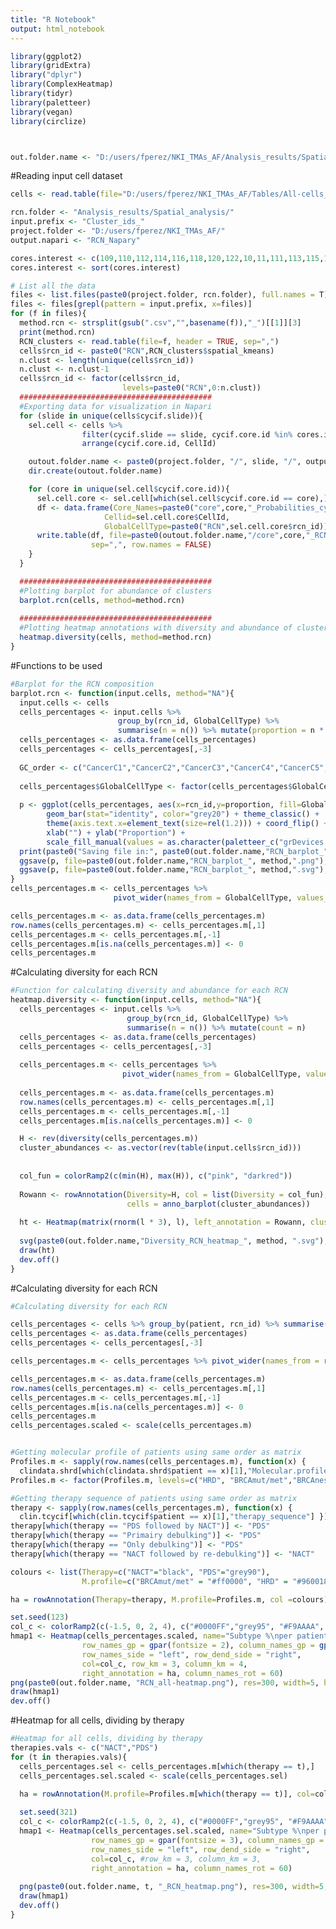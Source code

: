 ---
title: "R Notebook"
output: html_notebook
---

```{r}
library(ggplot2)
library(gridExtra)
library("dplyr")
library(ComplexHeatmap)
library(tidyr)
library(paletteer)
library(vegan)
library(circlize)



out.folder.name <- "D:/users/fperez/NKI_TMAs_AF/Analysis_results/Spatial_analysis/"
```


#Reading input cell dataset
```{r}
cells <- read.table(file="D:/users/fperez/NKI_TMAs_AF/Tables/All-cells_clusters.csv", header = TRUE, sep=",")
```


```{r}
rcn.folder <- "Analysis_results/Spatial_analysis/"
input.prefix <- "Cluster_ids_"
project.folder <- "D:/users/fperez/NKI_TMAs_AF/"
output.napari <- "RCN_Napary"

cores.interest <- c(109,110,112,114,116,118,120,122,10,11,111,113,115,117,119,121,141)
cores.interest <- sort(cores.interest)

# List all the data
files <- list.files(paste0(project.folder, rcn.folder), full.names = T)
files <- files[grepl(pattern = input.prefix, x=files)]
for (f in files){
  method.rcn <- strsplit(gsub(".csv","",basename(f)),"_")[[1]][3]
  print(method.rcn)
  RCN_clusters <- read.table(file=f, header = TRUE, sep=",")
  cells$rcn_id <- paste0("RCN",RCN_clusters$spatial_kmeans)
  n.clust <- length(unique(cells$rcn_id))
  n.clust <- n.clust-1
  cells$rcn_id <- factor(cells$rcn_id,
                         levels=paste0("RCN",0:n.clust))
  ###########################################
  #Exporting data for visualization in Napari
  for (slide in unique(cells$cycif.slide)){
    sel.cell <- cells %>%
                filter(cycif.slide == slide, cycif.core.id %in% cores.interest) %>%
                arrange(cycif.core.id, CellId)

    outout.folder.name <- paste0(project.folder, "/", slide, "/", output.napari, "_",method.rcn)
    dir.create(outout.folder.name)

    for (core in unique(sel.cell$cycif.core.id)){
      sel.cell.core <- sel.cell[which(sel.cell$cycif.core.id == core),]
      df <- data.frame(Core_Names=paste0("core",core,"_Probabilities_cytomask2"),
                     Cellid=sel.cell.core$CellId,
                     GlobalCellType=paste0("RCN",sel.cell.core$rcn_id))
      write.table(df, file=paste0(outout.folder.name,"/core",core,"_RCN_Napari.csv"),
                  sep=",", row.names = FALSE)
    }
  }

  ###########################################
  #Plotting barplot for abundance of clusters
  barplot.rcn(cells, method=method.rcn)
  
  ###########################################
  #Plotting heatmap annotations with diversity and abundance of clusters
  heatmap.diversity(cells, method=method.rcn)
}
```

#Functions to be used
```{r}
#Barplot for the RCN composition
barplot.rcn <- function(input.cells, method="NA"){
  input.cells <- cells
  cells_percentages <- input.cells %>%
                        group_by(rcn_id, GlobalCellType) %>%
                        summarise(n = n()) %>% mutate(proportion = n * 100 / sum(n))
  cells_percentages <- as.data.frame(cells_percentages)
  cells_percentages <- cells_percentages[,-3]
  
  GC_order <- c("CancerC1","CancerC2","CancerC3","CancerC4","CancerC5","CancerC6","CancerC7","CancerC8","B.cells","T.regs","CD4.T.cells","CD8.T.cells","CD68.MP","CD15.MY","CD11c.MY","CD163.MP","Other.MY","Other.immune","StromalC1","StromalC2","StromalC3","StromalC4","StromalC5","StromalC6","StromalC7","StromalC8")
  
  cells_percentages$GlobalCellType <- factor(cells_percentages$GlobalCellType, levels=GC_order)
  
  p <- ggplot(cells_percentages, aes(x=rcn_id,y=proportion, fill=GlobalCellType)) +
        geom_bar(stat="identity", color="grey20") + theme_classic() +
        theme(axis.text.x=element_text(size=rel(1.2))) + coord_flip() + 
        xlab("") + ylab("Proportion") +
        scale_fill_manual(values = as.character(paletteer_c("grDevices::rainbow", 27)))
  print(paste0("Saving file in:", paste0(out.folder.name,"RCN_barplot_", method,".png")))
  ggsave(p, file=paste0(out.folder.name,"RCN_barplot_", method,".png"), width = 14, height = 12, units = "cm")
  ggsave(p, file=paste0(out.folder.name,"RCN_barplot_", method,".svg"), width = 14, height = 12, units = "cm")
}
cells_percentages.m <- cells_percentages %>% 
                       pivot_wider(names_from = GlobalCellType, values_from = proportion)

cells_percentages.m <- as.data.frame(cells_percentages.m)
row.names(cells_percentages.m) <- cells_percentages.m[,1]
cells_percentages.m <- cells_percentages.m[,-1]
cells_percentages.m[is.na(cells_percentages.m)] <- 0
cells_percentages.m
```

#Calculating diversity for each RCN
```{r}
#Function for calculating diversity and abundance for each RCN
heatmap.diversity <- function(input.cells, method="NA"){
  cells_percentages <- input.cells %>% 
                          group_by(rcn_id, GlobalCellType) %>% 
                          summarise(n = n()) %>% mutate(count = n)
  cells_percentages <- as.data.frame(cells_percentages)
  cells_percentages <- cells_percentages[,-3]
  
  cells_percentages.m <- cells_percentages %>% 
                         pivot_wider(names_from = GlobalCellType, values_from = count)
  
  cells_percentages.m <- as.data.frame(cells_percentages.m)
  row.names(cells_percentages.m) <- cells_percentages.m[,1]
  cells_percentages.m <- cells_percentages.m[,-1]
  cells_percentages.m[is.na(cells_percentages.m)] <- 0

  H <- rev(diversity(cells_percentages.m))
  cluster_abundances <- as.vector(rev(table(input.cells$rcn_id)))
  
  
  col_fun = colorRamp2(c(min(H), max(H)), c("pink", "darkred"))
  
  Rowann <- rowAnnotation(Diversity=H, col = list(Diversity = col_fun),
                          cells = anno_barplot(cluster_abundances))
  
  ht <- Heatmap(matrix(rnorm(l * 3), l), left_annotation = Rowann, cluster_rows = FALSE)
  
  svg(paste0(out.folder.name,"Diversity_RCN_heatmap_", method, ".svg"), width = 6, height = 5.4)
  draw(ht)
  dev.off()
}
```



#Calculating diversity for each RCN
```{r}
#Calculating diversity for each RCN

cells_percentages <- cells %>% group_by(patient, rcn_id) %>% summarise(n = n()) %>% mutate(proportion = n * 100 / sum(n))
cells_percentages <- as.data.frame(cells_percentages)
cells_percentages <- cells_percentages[,-3]

cells_percentages.m <- cells_percentages %>% pivot_wider(names_from = rcn_id, values_from = proportion)

cells_percentages.m <- as.data.frame(cells_percentages.m)
row.names(cells_percentages.m) <- cells_percentages.m[,1]
cells_percentages.m <- cells_percentages.m[,-1]
cells_percentages.m[is.na(cells_percentages.m)] <- 0
cells_percentages.m
cells_percentages.scaled <- scale(cells_percentages.m)


#Getting molecular profile of patients using same order as matrix
Profiles.m <- sapply(row.names(cells_percentages.m), function(x) {
  clindata.shrd[which(clindata.shrd$patient == x)[1],"Molecular.profile2"] })
Profiles.m <- factor(Profiles.m, levels=c("HRD", "BRCAmut/met","BRCAness-sHRD+","BRCAness+sHRD-","CCNE1amp","HRP","Other"))

#Getting therapy sequence of patients using same order as matrix
therapy <- sapply(row.names(cells_percentages.m), function(x) {
  clin.tcycif[which(clin.tcycif$patient == x)[1],"therapy_sequence"] })
therapy[which(therapy == "PDS followed by NACT")] <- "PDS"
therapy[which(therapy == "Primairy debulking")] <- "PDS"
therapy[which(therapy == "Only debulking")] <- "PDS"
therapy[which(therapy == "NACT followed by re-debulking")] <- "NACT"

colours <- list(Therapy=c("NACT"="black", "PDS"="grey90"),
                M.profile=c("BRCAmut/met" = "#ff0000", "HRD" = "#960018", "CCNE1amp"="darkblue", "HRP"="#1E90FF", "BRCAness+sHRD-"="pink", "BRCAness-sHRD+"="#e0115f",  "Other"="grey60"))

ha = rowAnnotation(Therapy=therapy, M.profile=Profiles.m, col =colours)

set.seed(123)
col_c <- colorRamp2(c(-1.5, 0, 2, 4), c("#0000FF","grey95", "#F9AAAA", "#EE0000"))
hmap1 <- Heatmap(cells_percentages.scaled, name="Subtype %\nper patient (Z-score)",
                row_names_gp = gpar(fontsize = 2), column_names_gp = gpar(fontsize = 7), row_title = NULL, column_title = NULL,
                row_names_side = "left", row_dend_side = "right",
                col=col_c, row_km = 3, column_km = 4,
                right_annotation = ha, column_names_rot = 60)
png(paste0(out.folder.name, "RCN_all-heatmap.png"), res=300, width=5, height=7, units = "in")
draw(hmap1)
dev.off()
```

#Heatmap for all cells, dividing by therapy
```{r}
#Heatmap for all cells, dividing by therapy
therapies.vals <- c("NACT","PDS")
for (t in therapies.vals){
  cells_percentages.sel <- cells_percentages.m[which(therapy == t),]
  cells_percentages.sel.scaled <- scale(cells_percentages.sel)

  ha = rowAnnotation(M.profile=Profiles.m[which(therapy == t)], col=colours)
  
  set.seed(321)
  col_c <- colorRamp2(c(-1.5, 0, 2, 4), c("#0000FF","grey95", "#F9AAAA", "#EE0000"))
  hmap1 <- Heatmap(cells_percentages.sel.scaled, name="Subtype %\nper patient (Z-score)",
                  row_names_gp = gpar(fontsize = 3), column_names_gp = gpar(fontsize = 7), column_title = t, row_title = NULL,
                  row_names_side = "left", row_dend_side = "right",
                  col=col_c, #row_km = 3, column_km = 3,
                  right_annotation = ha, column_names_rot = 60)
  
  png(paste0(out.folder.name, t, "_RCN_heatmap.png"), res=300, width=5, height=7, units = "in")
  draw(hmap1)
  dev.off()
}
```





